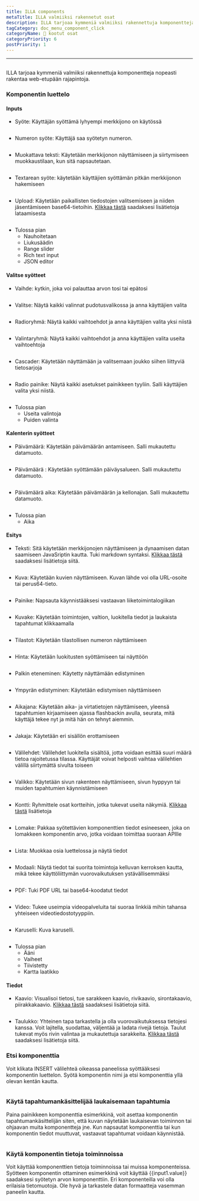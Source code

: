 ```yaml
---
title: ILLA components
metaTitle: ILLA valmiiksi rakennetut osat
description: ILLA tarjoaa kymmeniä valmiiksi rakennettuja komponentteja nopeasti rakentaa web-etupään rajapintoja
tagCategory: doc_menu_component_click
categoryName: 🧬 kootut osat
categoryPriority: 6
postPriority: 1
---
```


* * *

## <Heading hidden>ILLA components</Heading>

ILLA tarjoaa kymmeniä valmiiksi rakennettuja komponentteja nopeasti rakentaa web-etupään rajapintoja.

### Komponentin luettelo

#### Inputs

-   Syöte: Käyttäjän syöttämä lyhyempi merkkijono on käytössä

<img
  src='https://cdn.illacloud.com/official-website/img/docs/assemble/illa_components.png'
  alt=""
/>

-   Numeron syöte: Käyttäjä saa syötetyn numeron.

<img
  src='https://cdn.illacloud.com/official-website/img/docs/assemble/illa_components(1).png'
  alt=""
/>

-   Muokattava teksti: Käytetään merkkijonon näyttämiseen ja siirtymiseen muokkaustilaan, kun sitä napsautetaan.

<img
  src='https://cdn.illacloud.com/official-website/img/docs/assemble/illa_components(2).png'
  alt=""
/>

-   Textarean syöte: käytetään käyttäjien syöttämän pitkän merkkijonon hakemiseen

<img
  src='https://cdn.illacloud.com/official-website/img/docs/assemble/illa_components(3).png'
  alt=""
/>

-   Upload: Käytetään paikallisten tiedostojen valitsemiseen ja niiden jäsentämiseen base64-tietoihin. [Klikkaa tästä]([https://www.illacloud.com/en-US/docs/upload](https://www.illacloud.com/en-US/docs/upload)) saadaksesi lisätietoja lataamisesta

<img
  src='https://cdn.illacloud.com/official-website/img/docs/assemble/illa_components(4).png'
  alt=""
/>

-   Tulossa pian
    -   Nauhoitetaan
    -   Liukusäädin
    -   Range slider
    -   Rich text input
    -   JSON editor

#### Valitse syötteet

-   Vaihde: kytkin, joka voi palauttaa arvon tosi tai epätosi

<img
  src='https://cdn.illacloud.com/official-website/img/docs/assemble/illa_components(5).png'
  alt=""
/>

-   Valitse: Näytä kaikki valinnat pudotusvalikossa ja anna käyttäjien valita

<img
  src='https://cdn.illacloud.com/official-website/img/docs/assemble/illa_components(6).png'
  alt=""
/>

-   Radioryhmä: Näytä kaikki vaihtoehdot ja anna käyttäjien valita yksi niistä

<img
  src='https://cdn.illacloud.com/official-website/img/docs/assemble/illa_components(7).png'
  alt=""
/>

-   Valintaryhmä: Näytä kaikki vaihtoehdot ja anna käyttäjien valita useita vaihtoehtoja

<img
  src='https://cdn.illacloud.com/official-website/img/docs/assemble/illa_components(8).png'
  alt=""
/>

-   Cascader: Käytetään näyttämään ja valitsemaan joukko siihen liittyviä tietosarjoja

<img
  src='https://cdn.illacloud.com/official-website/img/docs/assemble/illa_components(9).png'
  alt=""
/>

-   Radio painike: Näytä kaikki asetukset painikkeen tyyliin. Salli käyttäjien valita yksi niistä.

<img
  src='https://cdn.illacloud.com/official-website/img/docs/assemble/illa_components(10).png'
  alt=""
/>

-   Tulossa pian
    -   Useita valintoja
    -   Puiden valinta

#### Kalenterin syötteet

-   Päivämäärä: Käytetään päivämäärän antamiseen. Salli mukautettu datamuoto.

<img
  src='https://cdn.illacloud.com/official-website/img/docs/assemble/illa_components(11).png'
  alt=""
/>

-   Päivämäärä : Käytetään syöttämään päiväysalueen. Salli mukautettu datamuoto.

<img
  src='https://cdn.illacloud.com/official-website/img/docs/assemble/illa_components(12).png'
  alt=""
/>

-   Päivämäärä aika: Käytetään päivämäärän ja kellonajan. Salli mukautettu datamuoto.

<img
  src='https://cdn.illacloud.com/official-website/img/docs/assemble/illa_components(13).png'
  alt=""
/>

-   Tulossa pian
    -   Aika

#### Esitys

-   Teksti: Sitä käytetään merkkijonojen näyttämiseen ja dynaamisen datan saamiseen JavaSriptin kautta. Tuki markdown syntaksi. [Klikkaa tästä]([https://www.illacloud.com/en-US/docs/text](https://www.illacloud.com/en-US/docs/text)) saadaksesi lisätietoja siitä.

<img
  src='https://cdn.illacloud.com/official-website/img/docs/assemble/illa_components(14).png'
  alt=""
/>

-   Kuva: Käytetään kuvien näyttämiseen. Kuvan lähde voi olla URL-osoite tai perus64-tieto.

<img
  src='https://cdn.illacloud.com/official-website/img/docs/assemble/illa_components(15).png'
  alt=""
/>

-   Painike: Napsauta käynnistääksesi vastaavan liiketoimintalogiikan

<img
  src='https://cdn.illacloud.com/official-website/img/docs/assemble/illa_components(16).png'
  alt=""
/>

-   Kuvake: Käytetään toimintojen, valtion, luokitella tiedot ja laukaista tapahtumat klikkaamalla

<img
  src='https://cdn.illacloud.com/official-website/img/docs/assemble/illa_components(17).png'
  alt=""
/>

-   Tilastot: Käytetään tilastollisen numeron näyttämiseen

<img
  src='https://cdn.illacloud.com/official-website/img/docs/assemble/illa_components(18).png'
  alt=""
/>

-   Hinta: Käytetään luokitusten syöttämiseen tai näyttöön

<img
  src='https://cdn.illacloud.com/official-website/img/docs/assemble/illa_components(19).png'
  alt=""
/>

-   Palkin eteneminen: Käytetty näyttämään edistyminen

<img
  src='https://cdn.illacloud.com/official-website/img/docs/assemble/illa_components(20).png'
  alt=""
/>

-   Ympyrän edistyminen: Käytetään edistymisen näyttämiseen

<img
  src='https://cdn.illacloud.com/official-website/img/docs/assemble/illa_components(21).png'
  alt=""
/>

-   Aikajana: Käytetään aika- ja virtatietojen näyttämiseen, yleensä tapahtumien kirjaamiseen ajassa flashbackin avulla, seurata, mitä käyttäjä tekee nyt ja mitä hän on tehnyt aiemmin.

<img
  src='https://cdn.illacloud.com/official-website/img/docs/assemble/illa_components(22).png'
  alt=""
/>

-   Jakaja: Käytetään eri sisällön erottamiseen

<img
  src='https://cdn.illacloud.com/official-website/img/docs/assemble/illa_components(23).png'
  alt=""
/>

-   Välilehdet: Välilehdet luokitella sisältöä, jotta voidaan esittää suuri määrä tietoa rajoitetussa tilassa. Käyttäjät voivat helposti vaihtaa välilehtien välillä siirtymättä sivulta toiseen

<img
  src='https://cdn.illacloud.com/official-website/img/docs/assemble/illa_components(24).png'
  alt=""
/>

-   Valikko: Käytetään sivun rakenteen näyttämiseen, sivun hyppyyn tai muiden tapahtumien käynnistämiseen

<img
  src='https://cdn.illacloud.com/official-website/img/docs/assemble/illa_components(25).png'
  alt=""
/>

-   Kontti: Ryhmittele osat kortteihin, jotka tukevat useita näkymiä. [Klikkaa tästä]([https://www.illacloud.com/en-US/docs/container](https://www.illacloud.com/en-US/docs/container)) lisätietoja

<img
  src='https://cdn.illacloud.com/official-website/img/docs/assemble/illa_components(26).png'
  alt=""
/>

-   Lomake: Pakkaa syötettävien komponenttien tiedot esineeseen, joka on lomakkeen komponentin arvo, jotka voidaan toimittaa suoraan APIlle

<img
  src='https://cdn.illacloud.com/official-website/img/docs/assemble/illa_components(27).png'
  alt=""
/>

-   Lista: Muokkaa osia luettelossa ja näytä tiedot

<img
  src='https://cdn.illacloud.com/official-website/img/docs/assemble/illa_components(28).png'
  alt=""
/>

-   Modaali: Näytä tiedot tai suorita toimintoja kelluvan kerroksen kautta, mikä tekee käyttöliittymän vuorovaikutuksen ystävällisemmäksi

<img
  src='https://cdn.illacloud.com/official-website/img/docs/assemble/illa_components(29).png'
  alt=""
/>

-   PDF: Tuki PDF URL tai base64-koodatut tiedot

<img
  src='https://cdn.illacloud.com/official-website/img/docs/assemble/illa_components(30).png'
  alt=""
/>

-   Video: Tukee useimpia videopalveluita tai suoraa linkkiä mihin tahansa yhteiseen videotiedostotyyppiin.

<img
  src='https://cdn.illacloud.com/official-website/img/docs/assemble/illa_components(31).png'
  alt=""
/>

-   Karuselli: Kuva karuselli.

<img
  src='https://cdn.illacloud.com/official-website/img/docs/assemble/illa_components(32).png'
  alt=""
/>

-   Tulossa pian
    -   Ääni
    -   Vaiheet
    -   Tiivistetty
    -   Kartta laatikko

#### Tiedot

-   Kaavio: Visualisoi tietosi, tue sarakkeen kaavio, rivikaavio, sirontakaavio, piirakkakaavio. [Klikkaa tästä]([https://www.illacloud.com/en-US/docs/chart](https://www.illacloud.com/en-US/docs/chart)) saadaksesi lisätietoja siitä.

<img
  src='https://cdn.illacloud.com/official-website/img/docs/assemble/illa_components(33).png'
  alt=""
/>

-   Taulukko: Yhteinen tapa tarkastella ja olla vuorovaikutuksessa tietojesi kanssa. Voit lajitella, suodattaa, väljentää ja ladata rivejä tietoja. Taulut tukevat myös rivin valintaa ja mukautettuja sarakkeita. [Klikkaa tästä]([https://www.illacloud.com/en-US/docs/table](https://www.illacloud.com/en-US/docs/table)) saadaksesi lisätietoja siitä.

### Etsi komponenttia

Voit klikata INSERT välilehteä oikeassa paneelissa syöttääksesi komponentin luettelon. Syötä komponentin nimi ja etsi komponenttia yllä olevan kentän kautta.

<img
  src='https://cdn.illacloud.com/official-website/img/docs/assemble/illa_components(34).png'
  alt=""
/>

### Käytä tapahtumankäsittelijää laukaisemaan tapahtumia

Paina painikkeen komponenttia esimerkkinä, voit asettaa komponentin tapahtumankäsittelijän siten, että kuvan näytetään laukaisevan toiminnon tai ohjaavan muita komponentteja jne. Kun napsautat komponenttia tai kun komponentin tiedot muuttuvat, vastaavat tapahtumat voidaan käynnistää.

<img
  src='https://cdn.illacloud.com/official-website/img/docs/assemble/illa_components(35).png'
  alt=""
/>

### Käytä komponentin tietoja toiminnoissa

Voit käyttää komponenttien tietoja toiminnoissa tai muissa komponenteissa. Syötteen komponentin ottaminen esimerkkinä voit käyttää {{input1.value}} saadaksesi syötetyn arvon komponenttiin. Eri komponenteilla voi olla erilaisia tietomuotoja. Ole hyvä ja tarkastele datan formaatteja vasemman paneelin kautta.

<img
  src='https://cdn.illacloud.com/official-website/img/docs/assemble/illa_components(36).png'
  alt=""
/>
